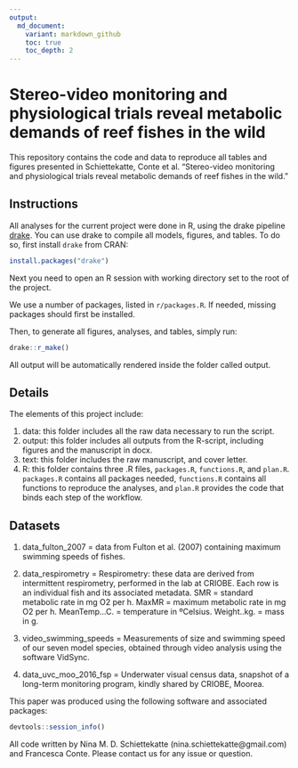 ```yaml
---
output:
  md_document:
    variant: markdown_github
    toc: true
    toc_depth: 2
---
```


# Stereo-video monitoring and physiological trials reveal metabolic demands of reef fishes in the wild

This repository contains the code and data to reproduce all tables and figures presented in Schiettekatte, Conte et al. "Stereo-video monitoring and physiological trials reveal metabolic demands of reef fishes in the wild." 


## Instructions
All analyses for the current project were done in R, using the drake pipeline [drake](https://github.com/ropensci/drake). You can use drake to compile all models, figures, and tables.
To do so, first install `drake` from CRAN: 
```r
install.packages("drake")
```
Next you need to open an R session with working directory set to the root of the project.    

We use a number of packages, listed in `r/packages.R`. If needed, missing packages should first be installed. 

Then, to generate all figures, analyses, and tables, simply run:

```r
drake::r_make()
```

All output will be automatically rendered inside the folder called output. 

## Details
The elements of this project include: 

1) data: this folder includes all the raw data necessary to run the script.
2) output: this folder includes all outputs from the R-script, including figures and the manuscript in docx.
3) text: this folder includes the raw manuscript, and cover letter.
4) R: this folder contains three .R files, `packages.R`, `functions.R`, and `plan.R`.     
`packages.R` contains all packages needed, `functions.R` contains all functions to reproduce the analyses, and `plan.R` provides the code that binds each step of the workflow.

## Datasets

1. data_fulton_2007 = data from Fulton et al. (2007) containing maximum swimming speeds of fishes.

2. data_respirometry = Respirometry: these data are derived from intermittent respirometry, performed in the lab at CRIOBE. Each row is an individual fish and its associated metadata. SMR = standard metabolic rate in mg O2 per h. MaxMR = maximum metabolic rate in mg O2 per h. MeanTemp...C. = temperature in ºCelsius. Weight..kg. = mass in g.

3. video_swimming_speeds = Measurements of size and swimming speed of our seven model species, obtained through video analysis using the software VidSync. 

4. data_uvc_moo_2016_fsp = Underwater visual census data, snapshot of a long-term monitoring program, kindly shared by CRIOBE, Moorea. 


This paper was produced using the following software and associated packages:

```r
devtools::session_info()
```


All code written by Nina M. D. Schiettekatte (nina.schiettekatte@gmail.com) and Francesca Conte. Please contact us for any issue or question. 
